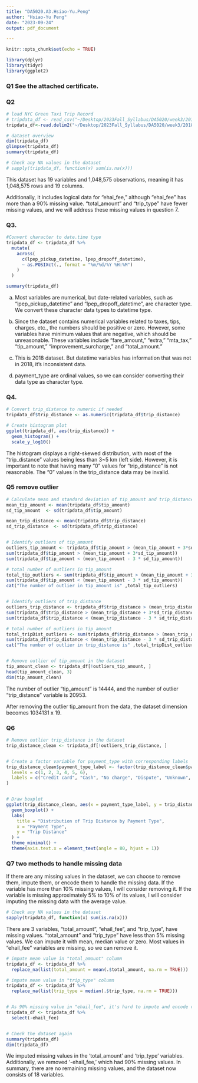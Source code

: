 ```yaml
---
title: "DA5020.A3.Hsiao-Yu.Peng"
author: "Hsiao-Yu Peng"
date: "2023-09-24"
output: pdf_document

---
```


```r
knitr::opts_chunk$set(echo = TRUE)

library(dplyr)
library(tidyr)
library(ggplot2)

```


### Q1 See the attached certificate.


### Q2
```r
# load NYC Green Taxi Trip Record
# tripdata_df <- read_csv("~/Desktop/2023Fall_Syllabus/DA5020/week3/2018_Green_Taxi_Trip_Data.csv")
tripdata_df<-read.delim2("~/Desktop/2023Fall_Syllabus/DA5020/week3/2018_Green_Taxi_Trip_Data.csv", header= TRUE,sep=",",na.strings=c(""))

# dataset overview
dim(tripdata_df)
glimpse(tripdata_df)
summary(tripdata_df)

# Check any NA values in the dataset
# sapply(tripdata_df, function(x) sum(is.na(x)))
```

This dataset has 19 variables and 1,048,575 observations, meaning it has 1,048,575 rows and 19 columns.

Additionally, it includes logical data for "ehai_fee," although "ehai_fee" has more than a 90% missing value. "total_amount" and "trip_type" have fewer missing values, and we will address these missing values in question 7.


### Q3.
```r
#Convert character to date.time type
tripdata_df <- tripdata_df %>%
  mutate(
    across(
      c(lpep_pickup_datetime, lpep_dropoff_datetime),
      ~ as.POSIXct(., format = "%m/%d/%Y %H:%M")
    )
  )

summary(tripdata_df)
```
a)  Most variables are numerical, but date-related variables, such as "lpep_pickup_datetime" and "lpep_dropoff_datetime",  are character type. We convert these character data types to datetime type. 

b) Since the dataset contains numerical variables related to taxes, tips, charges, etc., the numbers should be positive or zero. However, some variables have minimum values that are negative, which should be unreasonable. These variables include "fare_amount," "extra," "mta_tax," "tip_amount," "improvement_surcharge," and "total_amount."

c) This is 2018 dataset. But datetime variables has information that was not in 2018, it's inconsistent data. 

d) payment_type are ordinal values, so we can consider converting their data type as character type.


### Q4.
```r
# Convert trip_distance to numeric if needed
tripdata_df$trip_distance <- as.numeric(tripdata_df$trip_distance)

# Create histogram plot
ggplot(tripdata_df, aes(trip_distance)) +
  geom_histogram() +
  scale_y_log10()


```

The histogram displays a right-skewed distribution, with most of the "trip_distance" values being less than 3~5 km (left side). However, it is important to note that having many "0" values for "trip_distance" is not reasonable. The "0" values in the trip_distance data may be invalid.


### Q5 remove outlier
```r
# Calculate mean and standard deviation of tip_amount and trip_distance
mean_tip_amount <- mean(tripdata_df$tip_amount)
sd_tip_amount  <- sd(tripdata_df$tip_amount)

mean_trip_distance <- mean(tripdata_df$trip_distance)
sd_trip_distance  <- sd(tripdata_df$trip_distance)


# Identify outliers of tip_amount
outliers_tip_amount <- tripdata_df$tip_amount > (mean_tip_amount + 3*sd_tip_amount) | tripdata_df$tip_amount < (mean_tip_amount - 3 * sd_tip_amount)
sum(tripdata_df$tip_amount > (mean_tip_amount + 3*sd_tip_amount))
sum(tripdata_df$tip_amount < (mean_tip_amount - 3 * sd_tip_amount))

# total number of outliers in tip_amount
total_tip_outliers <- sum(tripdata_df$tip_amount > (mean_tip_amount + 3*sd_tip_amount)) +
sum(tripdata_df$tip_amount < (mean_tip_amount - 3 * sd_tip_amount))
cat("The number of outlier in tip_amount is" ,total_tip_outliers)


# Identify outliers of trip_distance
outliers_trip_distance <- tripdata_df$trip_distance > (mean_trip_distance + 3*sd_trip_distance) | tripdata_df$trip_distance < (mean_trip_distance - 3 * sd_trip_distance)
sum(tripdata_df$trip_distance > (mean_trip_distance + 3*sd_trip_distance))
sum(tripdata_df$trip_distance < (mean_trip_distance - 3 * sd_trip_distance))

# total number of outliers in tip_amount
total_tripDist_outliers <- sum(tripdata_df$trip_distance > (mean_trip_distance + 3*sd_trip_distance)) +
sum(tripdata_df$trip_distance < (mean_trip_distance - 3 * sd_trip_distance))
cat("The number of outlier in trip_distance is" ,total_tripDist_outliers)


# Remove outlier of tip_amount in the dataset
tip_amount_clean <- tripdata_df[!outliers_tip_amount, ]
head(tip_amount_clean, 3)
dim(tip_amount_clean)
```

The number of outlier "tip_amount" is 14444, and the number of outlier "trip_distance" variable is 20953. 

After removing the outlier tip_amount from the data, the dataset dimension becomes 1034131 x 19.


### Q6
```r
# Remove outlier trip_distance in the dataset
trip_distance_clean <- tripdata_df[!outliers_trip_distance, ]


# Create a factor variable for payment_type with corresponding labels
trip_distance_clean$payment_type_label <- factor(trip_distance_clean$payment_type,
  levels = c(1, 2, 3, 4, 5, 6),
  labels = c("Credit card", "Cash", "No charge", "Dispute", "Unknown", "Voided trip")
)


# Draw boxplot
ggplot(trip_distance_clean, aes(x = payment_type_label, y = trip_distance)) +
  geom_boxplot() +
  labs(
    title = "Distribution of Trip Distance by Payment Type",
    x = "Payment Type",
    y = "Trip Distance"
  ) +
  theme_minimal() +
  theme(axis.text.x = element_text(angle = 80, hjust = 1))  


```



### Q7 two methods to handle missing data
If there are any missing values in the dataset, we can choose to remove them, impute them, or encode them to handle the missing data. If the variable has more than 10% missing values, I will consider removing it. If the variable is missing approximately 5% to 10% of its values, I will consider imputing the missing data with the average value.

```r
# Check any NA values in the dataset
sapply(tripdata_df, function(x) sum(is.na(x)))
```


There are 3 variables, "total_amount", "ehail_fee", and "trip_type", have missing values. "total_amount" and "trip_type" have less than 5% missing values. We can impute it with mean, median value or zero. Most values in "ehail_fee" variables are missing, so we can remove it. 

```r
# impute mean value in "total_amount" column
tripdata_df <- tripdata_df %>% 
  replace_na(list(total_amount = mean(.$total_amount, na.rm = TRUE)))

# impute mean value in "trip_type" column
tripdata_df <- tripdata_df %>% 
  replace_na(list(trip_type = median(.$trip_type, na.rm = TRUE)))


# As 90% missing value in "ehail_fee", it's hard to impute and encode values in this column. So we ignore it in case we need machine learning to train our model.
tripdata_df <- tripdata_df %>% 
  select(-ehail_fee)


# Check the dataset again
summary(tripdata_df)
dim(tripdata_df)
```

We imputed missing values in the 'total_amount' and 'trip_type' variables. Additionally, we removed '-ehail_fee,' which had 90% missing values. In summary, there are no remaining missing values, and the dataset now consists of 18 variables.